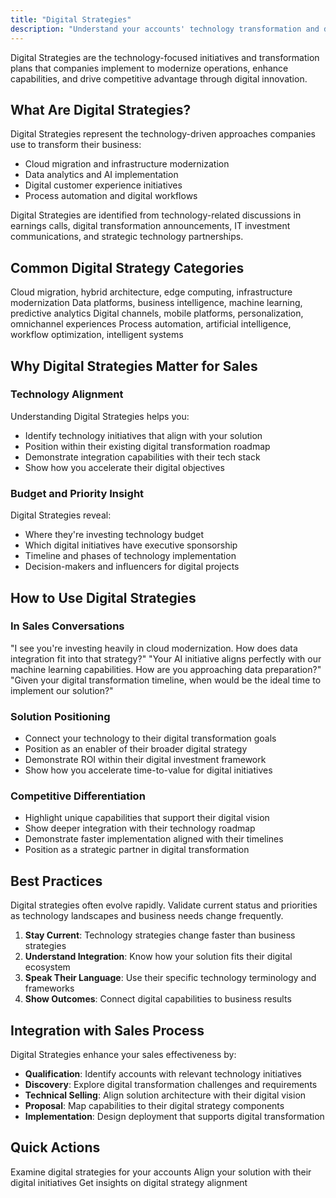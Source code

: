 ```yaml
---
title: "Digital Strategies"
description: "Understand your accounts' technology transformation and digital initiatives"
---
```


Digital Strategies are the technology-focused initiatives and transformation plans that companies implement to modernize operations, enhance capabilities, and drive competitive advantage through digital innovation.

## What Are Digital Strategies?

Digital Strategies represent the technology-driven approaches companies use to transform their business:

- Cloud migration and infrastructure modernization
- Data analytics and AI implementation
- Digital customer experience initiatives
- Process automation and digital workflows

<Info>
  Digital Strategies are identified from technology-related discussions in earnings calls, digital transformation announcements, IT investment communications, and strategic technology partnerships.
</Info>

## Common Digital Strategy Categories

<CardGroup cols={2}>
  <Card title="Cloud & Infrastructure" icon="cloud">
    Cloud migration, hybrid architecture, edge computing, infrastructure modernization
  </Card>
  <Card title="Data & Analytics" icon="chart-bar">
    Data platforms, business intelligence, machine learning, predictive analytics
  </Card>
  <Card title="Customer Experience" icon="user">
    Digital channels, mobile platforms, personalization, omnichannel experiences
  </Card>
  <Card title="Automation & AI" icon="robot">
    Process automation, artificial intelligence, workflow optimization, intelligent systems
  </Card>
</CardGroup>

## Why Digital Strategies Matter for Sales

### **Technology Alignment**

Understanding Digital Strategies helps you:

- Identify technology initiatives that align with your solution
- Position within their existing digital transformation roadmap
- Demonstrate integration capabilities with their tech stack
- Show how you accelerate their digital objectives

### **Budget and Priority Insight**

Digital Strategies reveal:

- Where they're investing technology budget
- Which digital initiatives have executive sponsorship
- Timeline and phases of technology implementation
- Decision-makers and influencers for digital projects

## How to Use Digital Strategies

### **In Sales Conversations**

<Tabs>
  <Tab title="Strategic Alignment">
    "I see you're investing heavily in cloud modernization. How does data integration fit into that strategy?"
  </Tab>
  <Tab title="Technology Positioning">
    "Your AI initiative aligns perfectly with our machine learning capabilities. How are you approaching data preparation?"
  </Tab>
  <Tab title="Implementation Planning">
    "Given your digital transformation timeline, when would be the ideal time to implement our solution?"
  </Tab>
</Tabs>

### **Solution Positioning**

- Connect your technology to their digital transformation goals
- Position as an enabler of their broader digital strategy
- Demonstrate ROI within their digital investment framework
- Show how you accelerate time-to-value for digital initiatives

### **Competitive Differentiation**

- Highlight unique capabilities that support their digital vision
- Show deeper integration with their technology roadmap
- Demonstrate faster implementation aligned with their timelines
- Position as a strategic partner in digital transformation

## Best Practices

<Warning>
  Digital strategies often evolve rapidly. Validate current status and priorities as technology landscapes and business needs change frequently.
</Warning>

1. **Stay Current**: Technology strategies change faster than business strategies
2. **Understand Integration**: Know how your solution fits their digital ecosystem
3. **Speak Their Language**: Use their specific technology terminology and frameworks
4. **Show Outcomes**: Connect digital capabilities to business results

## Integration with Sales Process

Digital Strategies enhance your sales effectiveness by:

- **Qualification**: Identify accounts with relevant technology initiatives
- **Discovery**: Explore digital transformation challenges and requirements
- **Technical Selling**: Align solution architecture with their digital vision
- **Proposal**: Map capabilities to their digital strategy components
- **Implementation**: Design deployment that supports digital transformation

## Quick Actions

<CardGroup cols={3}>
  <Card title="Review Digital Plans" icon="laptop">
    Examine digital strategies for your accounts
  </Card>
  <Card title="Map Technology Fit" icon="puzzle-piece">
    Align your solution with their digital initiatives
  </Card>
  <Card title="Ask AI Assistant" icon="message" href="/account-intelligence/ai-assistant">
    Get insights on digital strategy alignment
  </Card>
</CardGroup>